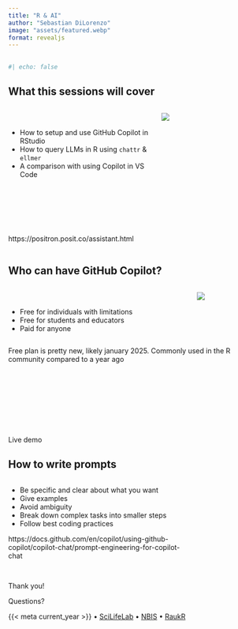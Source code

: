 ```yaml
---
title: "R & AI"
author: "Sebastian DiLorenzo"
image: "assets/featured.webp"
format: revealjs
---
```


##  {visibility="hidden"}

```r
#| echo: false

```

## What this sessions will cover

:::: {.columns}
::: {.column width="60%"}

<br>

- How to setup and use GitHub Copilot in RStudio
- How to query LLMs in R using `chattr` & `ellmer`
- A comparison with using Copilot in VS Code

<br>
<br>
<br>
<br>
<br>

:::{.callout-note}
https://positron.posit.co/assistant.html
:::

:::
::: {.column width="40%"}

![](assets/robot.png)

:::
::::

## Who can have GitHub Copilot?

:::: {.columns}
::: {.column width="75%"}

<br>

- Free for individuals with limitations
- Free for students and educators
- Paid for anyone

:::
::: {.column width="25%"}

![](assets/copilot.png)

:::
::::

::: {.notes}
Free plan is pretty new, likely january 2025.
Commonly used in the R community compared to a year ago
:::

##

<br><br><br><br><br><br>

[[Live demo]{.largest}]{.center}

## How to write prompts

:::: {.columns}
::: {.column width="75%"}

- Be specific and clear about what you want
- Give examples
- Avoid ambiguity
- Break down complex tasks into smaller steps
- Follow best coding practices


::: {.notes}
https://docs.github.com/en/copilot/using-github-copilot/copilot-chat/prompt-engineering-for-copilot-chat
:::

:::

::: {.column width="25%"}


:::
::::

<!--

## Rough draft of topics

IDEA: Very few slides, mostly live coding with a script of things to show.

  
Setting up github copilot in R (demo)
https://docs.posit.co/ide/user/ide/guide/tools/copilot.html

Using Rstudio and copilot (demo)
  - how it works in Rstudio
  - Best to split big problems into smaller pieces
    - write a high-level goal at the start of the file
    - View(penguins)
    - Write code, whole function
    - write code, just a line
    - Write comments
    - Write questions
    - Find bugs


querying llms in R using ellmer (demo)

Other IDE's
  - Visual Studio Code (demo)
  - positron
  
No labs on this topic for several reasons: (slide)
  - not applicable to everyone
  - Quick moving field where things are changing often
  - This should be more of a inspirational lecture.

If I have time: (slide)
How to write good prompts

-->

## {background-image="/assets/images/cover.webp"}

::: {.v-center .center}
::: {}

[Thank you!]{.largest}

[Questions?]{.larger}

[{{< meta current_year >}} • [SciLifeLab](https://www.scilifelab.se/) • [NBIS](https://nbis.se/) • [RaukR](https://nbisweden.github.io/raukr-2025)]{.smaller}

:::
:::
